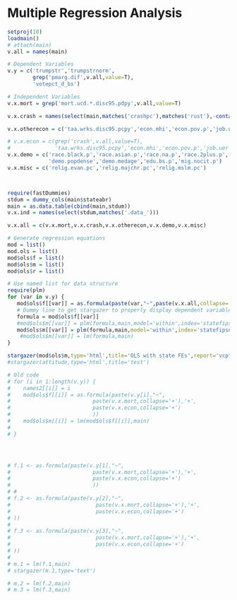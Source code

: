 
# Multiple Regression Analysis
```r
setproj(10)
loadmain()
# attach(main)
v.all = names(main)

# Dependent Variables
v.y = c('trumpstr','trumpstrnorm',
        grep('pmarg.dif',v.all,value=T),
        'votepct_d_bs')

# Independent Variables
v.x.mort = grep('mort.ucd.*.disc95.pdpy',v.all,value=T)

v.x.crash = names(select(main,matches('crashpc'),matches('rust'),-contains('.rk')))

v.x.otherecon = c('taa.wrks.disc95.pcpy','econ.mhi','econ.pov.p','job.uer','sex.f.clf.p')

# v.x.econ = c(grep('crash',v.all,value=T),
#              'taa.wrks.disc95.pcpy','econ.mhi','econ.pov.p','job.uer','sex.f.clf.p')
v.x.demo = c('race.black.p','race.asian.p','race.na.p','race.2plus.p','eth.his.p',
             'demo.popdense','demo.medage','edu.bs.p','mig.nocit.p')
v.x.misc = c('relig.evan.pc','relig.majchr.pc','relig.mslm.pc')



require(fastDummies)
stdum = dummy_cols(main$stateabr)
main = as.data.table(cbind(main,stdum))
v.x.ind = names(select(stdum,matches('.data_')))

v.x.all = c(v.x.mort,v.x.crash,v.x.otherecon,v.x.demo,v.x.misc)

# Generate regression equations
mod = list()
mod.ols = list()
mod$ols$f = list()
mod$ols$m = list()
mod$ols$r = list()

# Use named list for data structure
require(plm)
for (var in v.y) {
   mod$ols$f[[var]] = as.formula(paste(var,"~",paste(v.x.all,collapse='+')))
   # Dummy line to get stargazer to properly display dependent variable names
   formula = mod$ols$f[[var]]
   #mod$ols$m[[var]] = plm(formula,main,model='within',index='statefipsn')   
   mod$ols$m[[var]] = plm(formula,main,model='within',index='statefipsn')   
    #mod$ols$m[[var]] = lm(formula,main)   
}
```



```r
stargazer(mod$ols$m,type='html',title='OLS with state FEs',report='vcp*')
#stargazer(attitude,type='html',title='test')

```


```r
# Old code
# for (i in 1:length(v.y)) {
#    names2[[i]] = i
#    mod$ols$f[[i]] = as.formula(paste(v.y[i],"~",
#                          paste(v.x.mort,collapse='+'),'+',
#                          paste(v.x.econ,collapse='+')
#                          ))
#    mod$ols$m[[i]] = lm(mod$ols$f[[i]],main)
# 
# }




# f.1 <- as.formula(paste(v.y[1],"~",
#                          paste(v.x.mort,collapse='+'),'+',
#                          paste(v.x.econ,collapse='+')
#                          ))
# # 
# f.2 <- as.formula(paste(v.y[2],"~",
#                           paste(v.x.mort,collapse='+'),'+',
#                           paste(v.x.econ,collapse='+')
# ))
# 
# f.3 <- as.formula(paste(v.y[3],"~",
#                           paste(v.x.mort,collapse='+'),'+',
#                           paste(v.x.econ,collapse='+')
# ))
# 
# m.1 = lm(f.1,main)
# stargazer(m.1,type='text')

# m.2 = lm(f.2,main)
# m.3 = lm(f.3,main)
```